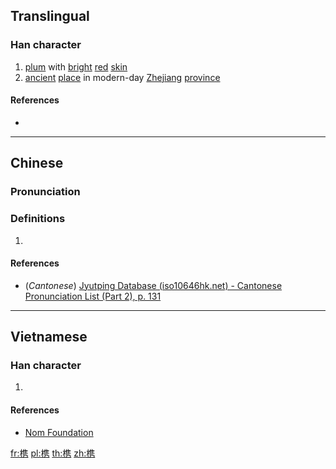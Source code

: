 {{also|檇}}
==Translingual==

===Han character===
{{Han char|rn=75|rad=木|as=10|sn=14|four=|canj=DOGS,XDOGS|ids=⿰木隽}}

# [[plum]] with [[bright]] [[red]] [[skin]]
# [[ancient]] [[place]] in modern-day [[Zhejiang]] [[province]]

====References====
* {{Han ref|kx=0546.251|hdz=21264.120|uh=69DC|ud=27100}}

----

==Chinese==
{{zh-forms}}

===Pronunciation===
{{zh-pron
|m=zuì
|c=zeoi3
|mc=y
|oc=y
|ma=
|cat=n,pn
}}

===Definitions===
# {{rfdef|lang=zh}}

====References====
* (''Cantonese'') [http://www.iso10646hk.net/jp/document/download.jsp Jyutping Database (iso10646hk.net) - Cantonese Pronunciation List (Part 2), p. 131]

----

==Vietnamese==

===Han character===
{{vi-readings|rs=木10| hanviet = [[tuy]], [[tuỷ]]}}

# {{defn|lang=vi|sort=木10}}

====References====
*[http://nomfoundation.org/common/nom_details.php?codepoint=69dc Nom Foundation]

[[fr:槜]]
[[pl:槜]]
[[th:槜]]
[[zh:槜]]